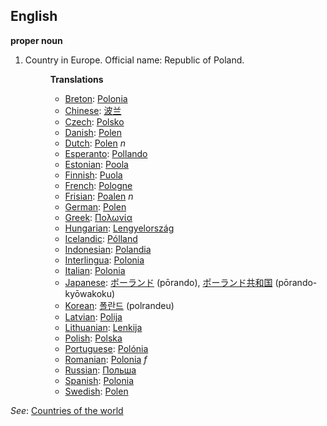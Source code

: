 ==English==

'''proper noun'''

# Country in Europe. Official name: Republic of Poland.
#:'''Translations'''
#:*[[Breton]]: [[Polonia]]
#:*[[Chinese]]: [[波兰]]
#:*[[Czech]]: [[Polsko]]
#:*[[Danish]]: [[Polen]]
#:*[[Dutch]]: [[Polen]] ''n''
#:*[[Esperanto]]: [[Pollando]]
#:*[[Estonian]]: [[Poola]]
#:*[[Finnish]]: [[Puola]]
#:*[[French]]: [[Pologne]]
#:*[[Frisian]]: [[Poalen]] ''n''
#:*[[German]]: [[Polen]]
#:*[[Greek]]: [[Πολωνία]]
#:*[[Hungarian]]: [[Lengyelország]]
#:*[[Icelandic]]: [[Pólland]]
#:*[[Indonesian]]: [[Polandia]]
#:*[[Interlingua]]: [[Polonia]]
#:*[[Italian]]: [[Polonia]]
#:*[[Japanese]]: [[ポーランド]] (pōrando), [[ポーランド]][[共和国]] (pōrando-kyōwakoku)
#:*[[Korean]]: [[폴란드]] (polrandeu)
#:*[[Latvian]]: [[Polija]]
#:*[[Lithuanian]]: [[Lenkija]]
#:*[[Polish]]: [[Polska]]
#:*[[Portuguese]]: [[Polónia]]
#:*[[Romanian]]: [[Polonia]] ''f''
#:*[[Russian]]: [[Польша]]
#:*[[Spanish]]: [[Polonia]]
#:*[[Swedish]]: [[Polen]]

''See'': [[Countries of the world]]